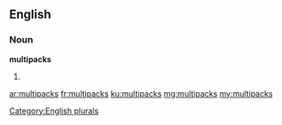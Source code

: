 ==English==

===Noun===
'''multipacks'''

# {{plural of|[[multipack]]}}

[[Category:English plurals]]

[[ar:multipacks]]
[[fr:multipacks]]
[[ku:multipacks]]
[[mg:multipacks]]
[[my:multipacks]]